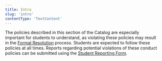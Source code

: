 ```yaml
---
title: Intro
slug: 'intro'
contentType: 'TextContent'
---
```



The policies described in this section of the Catalog are especially important for students to
understand, as violating these policies may result in the
[Formal Resolution](#heading=h.8obtx3h2p3mr) process. Students are expected to follow these policies
at all times. Reports regarding potential violations of these conduct policies can be submitted
using the [Student Reporting Form](http://make.sc/student-reporting-form).
